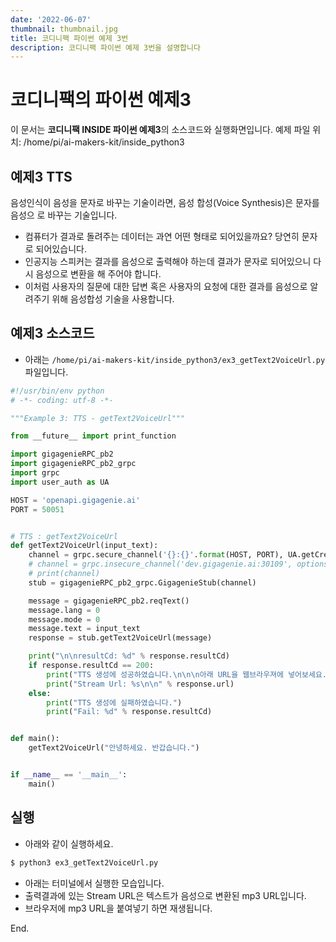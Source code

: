 ```yaml
---
date: '2022-06-07'
thumbnail: thumbnail.jpg
title: 코디니팩 파이썬 예제 3번
description: 코디니팩 파이썬 예제 3번을 설명합니다
---
```


# 코디니팩의 파이썬 예제3

<MdxTextBox>
    <Box sx={{ color: 'secondary.main', fontWeight: 600, mb: 1 }}>
        이 문서는 <b>코디니팩 INSIDE 파이썬 예제3</b>의 소스코드와 실행화면입니다.
    </Box>
    <Typography sx={{ color: '#666', mb: 1 }} variant="body1">
        예제 파일 위치: /home/pi/ai-makers-kit/inside_python3
    </Typography>
</MdxTextBox>

## 예제3 TTS

음성인식이 음성을 문자로 바꾸는 기술이라면, 음성 합성(Voice Synthesis)은 문자를 음성으
로 바꾸는 기술입니다.

-   컴퓨터가 결과로 돌려주는 데이터는 과연 어떤 형태로 되어있을까요? 당연히 문자로 되어있습니다.
-   인공지능 스피커는 결과를 음성으로 출력해야 하는데 결과가 문자로 되어있으니
    다시 음성으로 변환을 해 주어야 합니다.
-   이처럼 사용자의 질문에 대한 답변 혹은 사용자의 요청에 대한 결과를 음성으로 알려주기 위해 음성합성 기술을 사용합니다.

<MdxImageView src="/images/codinypack-py/tts1.png" caption="TTS" transparentBg />

## 예제3 소스코드

-   아래는 `/home/pi/ai-makers-kit/inside_python3/ex3_getText2VoiceUrl.py` 파일입니다.

```python
#!/usr/bin/env python
# -*- coding: utf-8 -*-

"""Example 3: TTS - getText2VoiceUrl"""

from __future__ import print_function

import gigagenieRPC_pb2
import gigagenieRPC_pb2_grpc
import grpc
import user_auth as UA

HOST = 'openapi.gigagenie.ai'
PORT = 50051


# TTS : getText2VoiceUrl
def getText2VoiceUrl(input_text):
    channel = grpc.secure_channel('{}:{}'.format(HOST, PORT), UA.getCredentials())
    # channel = grpc.insecure_channel('dev.gigagenie.ai:30109', options=(('grpc.enable_http_proxy', 0),))
    # print(channel)
    stub = gigagenieRPC_pb2_grpc.GigagenieStub(channel)

    message = gigagenieRPC_pb2.reqText()
    message.lang = 0
    message.mode = 0
    message.text = input_text
    response = stub.getText2VoiceUrl(message)

    print("\n\nresultCd: %d" % response.resultCd)
    if response.resultCd == 200:
        print("TTS 생성에 성공하였습니다.\n\n\n아래 URL을 웹브라우져에 넣어보세요.")
        print("Stream Url: %s\n\n" % response.url)
    else:
        print("TTS 생성에 실패하였습니다.")
        print("Fail: %d" % response.resultCd)


def main():
    getText2VoiceUrl("안녕하세요. 반갑습니다.")


if __name__ == '__main__':
    main()

```

## 실행

-   아래와 같이 실행하세요.

```bash
$ python3 ex3_getText2VoiceUrl.py
```

-   아래는 터미널에서 실행한 모습입니다.
-   출력결과에 있는 Stream URL은 텍스트가 음성으로 변환된 mp3 URL입니다.
-   브라우저에 mp3 URL을 붙여넣기 하면 재생됩니다.
    <MdxImageView src="/images/codinypack-py/inside-python3/ex3_out1.png" caption="예제 실행" />

<PyInsideExampleLinkBox exampleId="ex3" />

End.
